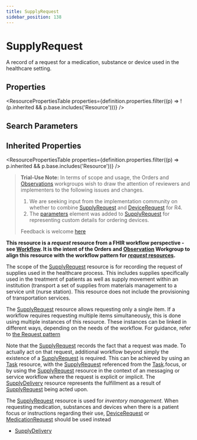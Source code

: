 ```yaml
---
title: SupplyRequest
sidebar_position: 138
---
```


# SupplyRequest

A record of a request for a medication, substance or device used in the healthcare setting.

<Tabs queryString="section">
<TabItem value="schema" label="Schema" default>


## Properties


<ResourcePropertiesTable properties={definition.properties.filter((p) => !(p.inherited && p.base.includes('Resource')))} />

## Search Parameters

<SearchParamsTable searchParams={definition.searchParameters} />

## Inherited Properties

<ResourcePropertiesTable properties={definition.properties.filter((p) => p.inherited && p.base.includes('Resource'))} />

</TabItem>
  <TabItem value="usage" label="Usage">
    <div>   <a name="scope"></a>    <blockquote class="stu-note"><p><b>Trial-Use Note:</b> In terms of scope and usage, the  Orders and <a href="/docs/api/fhir/resources/observation">Observations</a> workgroups wish to draw the attention of reviewers and implementers to the following issues and changes. </p>    <ol>     <li>We are seeking input from the implementation community on whether to combine <a href="/docs/api/fhir/resources/supplyrequest">SupplyRequest</a> and  <a href="/docs/api/fhir/resources/devicerequest">DeviceRequest</a> for R4.  </li>     <li>The <a href="https://www.hl7.org/fhir/supplyrequest-definitions.html#parameters">parameters</a> element  was added to <a href="/docs/api/fhir/resources/supplyrequest">SupplyRequest</a> for representing custom details for ordering devices. </li>    </ol>       <p> Feedback is welcome <a href="http://hl7.org/fhir-issues">here </a> </p></blockquote>   <p>    <strong>This resource is a <em>request</em> resource from a FHIR workflow perspective - see <a href="https://www.hl7.org/fhir/workflow.html">Workflow</a>.  It is the intent of the Orders and <a href="/docs/api/fhir/resources/observation">Observation</a> Workgroup to align this resource with  the workflow  pattern for <a href="https://www.hl7.org/fhir/workflow.html">      <em>request</em> resources</a>.</strong>   </p>   <p> The scope of the <a href="/docs/api/fhir/resources/supplyrequest">SupplyRequest</a> resource is for recording the request of supplies used in the healthcare process.  This includes supplies specifically used in the treatment of patients as well as supply movement within an institution (transport a set of supplies from materials management to a service unit (nurse station).  This resource does not include the provisioning of transportation services. </p>   <p> The <a href="/docs/api/fhir/resources/supplyrequest">SupplyRequest</a> resource allows requesting only a single item. If a workflow requires requesting multiple items simultaneously, this is done using multiple instances of this resource. These instances can be linked in different ways, depending on the needs of the workflow. For guidance, refer to <a href="https://www.hl7.org/fhir/request.html#compound">the Request pattern</a>   </p>  </div>
    </TabItem>
  <TabItem value="relationships" label="Relationships">
    <div>   <a name="bnr"></a>      <p>Note that the <a href="/docs/api/fhir/resources/supplyrequest">SupplyRequest</a> records the fact that a request was made. To actually act on that request, additional workflow beyond simply the existence of a <a href="/docs/api/fhir/resources/supplyrequest">SupplyRequest</a> is required. This can be achieved by using an <a href="/docs/api/fhir/resources/task">Task</a> resource, with the <a href="/docs/api/fhir/resources/supplyrequest">SupplyRequest</a> referenced from the <a href="/docs/api/fhir/resources/task">Task</a>.focus, or by using the <a href="/docs/api/fhir/resources/supplyrequest">SupplyRequest</a> resource in the context of an messaging or service workflow where the request is explicit or implicit.  The <a href="/docs/api/fhir/resources/supplydelivery">SupplyDelivery</a> resource represents the fulfillment as a result of <a href="/docs/api/fhir/resources/supplyrequest">SupplyRequest</a> being acted upon.   </p>   <p>The <a href="/docs/api/fhir/resources/supplyrequest">SupplyRequest</a> resource is used for <em>inventory management</em>.       When requesting medication, substances and devices when there is a patient focus or instructions regarding their use, <a href="/docs/api/fhir/resources/devicerequest">DeviceRequest</a> or <a href="/docs/api/fhir/resources/medicationrequest">MedicationRequest</a> should be used instead   </p>  </div>
    </TabItem>
  
  <TabItem value="referencedBy" label="Referenced By">
    <ul><li><a href="/docs/api/fhir/resources/supplydelivery">SupplyDelivery</a></li></ul>
    </TabItem>

</Tabs>
